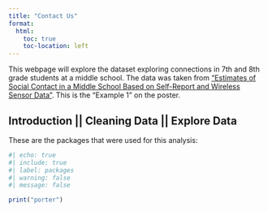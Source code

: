 ```yaml
---
title: "Contact Us"
format:
  html:
    toc: true
    toc-location: left
---
```

This webpage will explore the dataset exploring connections in 7th and 8th grade students at a middle school. The data was taken from ["Estimates of Social Contact in a Middle School Based on Self-Report and Wireless Sensor Data"](https://journals.plos.org/plosone/article?id=10.1371/journal.pone.0153690). This is the "Example 1" on the poster.

## Introduction || Cleaning Data || Explore Data
These are the packages that were used for this analysis:

```R
#| echo: true
#| include: true
#| label: packages
#| warning: false
#| message: false

print("porter")
```